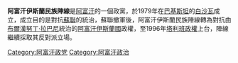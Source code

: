 {{Infobox political party
| name = 阿富汗伊斯蘭民族陣線| native_name = محاذ ملی اسلامی افغانستان
| native_name_lang =
| logo = [[File:Emblem_of_the_National_Islamic_Front_of_Afghanistan.svg|150px]]
| caption =
| colorcode = gold
| abbreviation =    <!-- official abbreviation -->
| leader = [[賽義德·蓋拉尼|賽義德·蓋拉尼]]
| president =
| chairperson =     <!-- or: | chairman = -->
| general_secretary =
| first_secretary =
| secretary_general =
| presidium =
| secretary =
| spokesperson =
| founder = [[賽義德·蓋拉尼|賽義德·蓋拉尼]]
| founded = 1979年
| legalised =       <!-- or |legalized= -->
| dissolved =       <!-- {{end date|YYYY|MM|DD}} -->
| merger =
| split =
| predecessor =
| merged =
| successor =
| headquarters = [[喀布爾|喀布爾]]
| newspaper =
| membership_year =
| european =
| europarl =
| affiliation1_title =
| affiliation1 =
| colors =          <!-- or: | colours = -->
| anthem =
| seats1_title       = 人民院
| seats1             = {{Composition bar|0|249|hex=gold}}
| seats2_title       = 長老院
| seats2             = {{Composition bar|0|102|hex=gold}}
| symbol =
| flag = [[File:Flag_of_the_National_Islamic_Front_of_Afghanistan.svg|200px]]
| website = [https://www.facebook.com/pages/%D8%AF-%D8%A7%D9%81%D8%BA%D8%A7%D9%86%D8%B3%D8%AA%D8%A7%D9%86-%D9%85%D9%84%D9%8A-%D8%A7%D8%B3%D9%84%D8%A7%D9%85%D9%8A-%D9%85%D8%AD%D8%A7%D8%B0/1410987529153587 Facebook page]
| state = Afghanistan
}}

'''阿富汗伊斯蘭民族陣線'''是[[阿富汗|阿富汗]]的一個政黨，於1979年在[[巴基斯坦|巴基斯坦]]的[[白沙瓦|白沙瓦]]成立，成立目的是對抗[[蘇聯|蘇聯]]的統治，蘇聯撤軍後，阿富汗伊斯蘭民族陣線轉為對抗由[[布爾漢努丁·拉巴尼|布爾漢努丁·拉巴尼]]統治的[[阿富汗伊斯蘭國|阿富汗伊斯蘭國]]政權，至1996年[[塔利班政權|塔利班政權]]上台，陣線繼續採取其反對派立場。

[[Category:阿富汗政党|Category:阿富汗政党]]
[[Category:阿富汗政治|Category:阿富汗政治]]